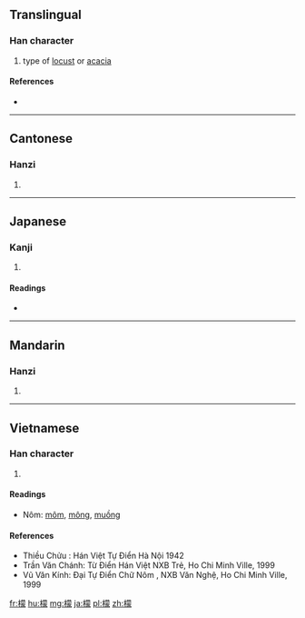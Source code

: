 ==Translingual==

===Han character===
{{Han char|rn=75|rad=木|as=14|sn=18|four=4493<sub>2</sub>|canj=木廿月人 (DTBO)|ids=⿰[[木]][[蒙]]}}

# type of [[locust]] or [[acacia]]

====References====
* {{Han ref|kx=0558.120|dkj=15710|dj=0947.130|hdz=21299.090|uh=6AAC|ud=27308|bh=C263|bd=49763}}

----

==Cantonese==

===Hanzi===
{{yue-hanzi|jyut=mung1|y=mung1}}

# {{defn|lang=yue|sort=木14}}

----

==Japanese==

===Kanji===
{{ja-kanji|grade=|rs=木14}}

# {{defn|lang=ja|sort=木14}}

====Readings====
* {{ja-readings|on=[[ぼう]] (bō), [[も]] (mo)|kun=}}

----

==Mandarin==

===Hanzi===
{{cmn-hanzi|pin=[[dǎo]] ([[dao3]]), [[méng]] ([[meng2]])|wg=tao<sup>3</sup>, meng<sup>2</sup>}}

# {{defn|lang=cmn|sort=木14}}

----

==Vietnamese==

===Han character===
{{vi-hantu|[[mông]], [[muồng]], [[môm]], [[muỗm]]|rs=木14}}
# {{defn|lang=vi|sort=木14}}

====Readings====
*Nôm: [[môm]], [[mông]], [[muồng]]

====References====
* Thiều Chửu : Hán Việt Tự Điển  Hà Nội 1942
* Trần Văn Chánh: Từ Điển Hán Việt NXB Trẻ, Ho Chi Minh Ville, 1999
* Vũ Văn Kính: Đại Tự Điển Chữ Nôm , NXB Văn Nghệ, Ho Chi Minh Ville, 1999

[[fr:檬]]
[[hu:檬]]
[[mg:檬]]
[[ja:檬]]
[[pl:檬]]
[[zh:檬]]
